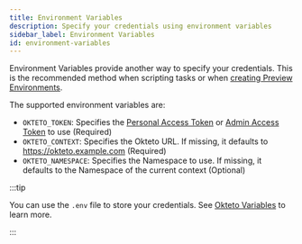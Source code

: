 ```yaml
---
title: Environment Variables
description: Specify your credentials using environment variables
sidebar_label: Environment Variables
id: environment-variables
---
```


Environment Variables provide another way to specify your credentials. This is the recommended method when scripting tasks or when [creating Preview Environments](previews/index.mdx).

The supported environment variables are:

- `OKTETO_TOKEN`: Specifies the [Personal Access Token](core/credentials/personal-access-tokens.mdx) or [Admin Access Token](/admin/dashboard.mdx#admin-access-tokens) to use (Required)
- `OKTETO_CONTEXT`: Specifies the Okteto URL. If missing, it defaults to https://okteto.example.com (Required)
- `OKTETO_NAMESPACE`: Specifies the Namespace to use. If missing, it defaults to the Namespace of the current context (Optional)

:::tip

You can use the `.env` file to store your credentials. See [Okteto Variables](core/okteto-variables.mdx) to learn more.

:::